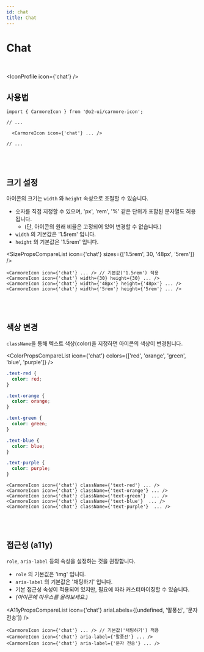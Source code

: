 ```yaml
---
id: chat
title: Chat
---
```




# Chat

<br />

<IconProfile icon={'chat'} />

## 사용법

```tsx
import { CarmoreIcon } from '@o2-ui/carmore-icon';

// ...

  <CarmoreIcon icon={'chat'} ... />

// ...
```

<br />
<br />

## 크기 설정

아이콘의 크기는 `width` 와 `height` 속성으로 조절할 수 있습니다.

- 숫자를 직접 지정할 수 있으며, 'px', 'rem', '%' 같은 단위가 포함된 문자열도 허용됩니다.
  - (단, 아이콘의 원래 비율은 고정되어 있어 변경할 수 없습니다.)
- `width` 의 기본값은 '1.5rem' 입니다.
- `height` 의 기본값은 '1.5rem' 입니다.

<SizePropsCompareList icon={'chat'} sizes={['1.5rem', 30, '48px', '5rem']} />

```tsx
<CarmoreIcon icon={'chat'} ... /> // 기본값('1.5rem') 적용
<CarmoreIcon icon={'chat'} width={30} height={30} ... />
<CarmoreIcon icon={'chat'} width={'48px'} height={'48px'} ... />
<CarmoreIcon icon={'chat'} width={'5rem'} height={'5rem'} ... />
```

<br />
<br />

## 색상 변경

`className`을 통해 텍스트 색상(color)을 지정하면 아이콘의 색상이 변경됩니다.

<ColorPropsCompareList icon={'chat'} colors={['red', 'orange', 'green', 'blue', 'purple']} />

```css
.text-red {
  color: red;
}

.text-orange {
  color: orange;
}

.text-green {
  color: green;
}

.text-blue {
  color: blue;
}

.text-purple {
  color: purple;
}
```

```tsx
<CarmoreIcon icon={'chat'} className={'text-red'} ... />
<CarmoreIcon icon={'chat'} className={'text-orange'} ... />
<CarmoreIcon icon={'chat'} className={'text-green'}  ... />
<CarmoreIcon icon={'chat'} className={'text-blue'}  ... />
<CarmoreIcon icon={'chat'} className={'text-purple'}  ... />
```

<br />
<br />

## 접근성 (a11y)

`role`, `aria-label` 등의 속성을 설정하는 것을 권장합니다.

- `role` 의 기본값은 'img' 입니다.
- `aria-label` 의 기본값은 '채팅하기' 입니다.
- 기본 접근성 속성이 적용되어 있지만, 필요에 따라 커스터마이징할 수 있습니다.
- _(아이콘에 마우스를 올려보세요.)_

<A11yPropsCompareList icon={'chat'} ariaLabels={[undefined, '말풍선', '문자 전송']} />

```tsx
<CarmoreIcon icon={'chat'} ... /> // 기본값('채팅하기') 적용
<CarmoreIcon icon={'chat'} aria-label={'말풍선'} ... />
<CarmoreIcon icon={'chat'} aria-label={'문자 전송'} ... />
```
